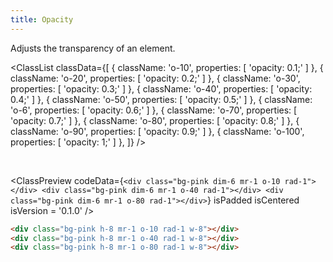 ```yaml
---
title: Opacity
---
```



Adjusts the transparency of an element.

<ClassList
  classData={[
    {
      className: 'o-10',
      properties: [
        'opacity: 0.1;'
      ]
    },
    {
      className: 'o-20',
      properties: [
        'opacity: 0.2;'
      ]
    },
    {
      className: 'o-30',
      properties: [
        'opacity: 0.3;'
      ]
    },
    {
      className: 'o-40',
      properties: [
        'opacity: 0.4;'
      ]
    },
    {
      className: 'o-50',
      properties: [
        'opacity: 0.5;'
      ]
    },
    {
      className: 'o-6',
      properties: [
        'opacity: 0.6;'
      ]
    },
    {
      className: 'o-70',
      properties: [
        'opacity: 0.7;'
      ]
    },
    {
      className: 'o-80',
      properties: [
        'opacity: 0.8;'
      ]
    },
    {
      className: 'o-90',
      properties: [
        'opacity: 0.9;'
      ]
    },
    {
      className: 'o-100',
      properties: [
        'opacity: 1;'
      ]
    },
  ]}
/>

<br />

<ClassPreview
  codeData={`
    <div class="bg-pink dim-6 mr-1 o-10 rad-1"></div>
    <div class="bg-pink dim-6 mr-1 o-40 rad-1"></div>
    <div class="bg-pink dim-6 mr-1 o-80 rad-1"></div>
  `}
  isPadded
  isCentered
  isVersion = '0.1.0'
/>

```html
<div class="bg-pink h-8 mr-1 o-10 rad-1 w-8"></div>
<div class="bg-pink h-8 mr-1 o-40 rad-1 w-8"></div>
<div class="bg-pink h-8 mr-1 o-80 rad-1 w-8"></div>
```